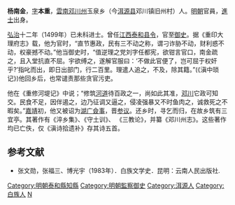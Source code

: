 '''杨南金'''，[[表字|字]]'''本重'''，[[雲南|雲南]][[邓川州|邓川州]]玉泉乡（今[[洱源县|洱源县]]邓川镇旧州村）人。[[明朝|明朝]]官員，[[進士|進士]]出身。

[[弘治_(明朝)|弘治]]十二年（1499年）已未科进士。曾任[[江西|江西]][[泰和|泰和]][[县令|县令]]，官至[[御史|御史]]。据《重印大理府志》载，他为官时，“直节惠政，民有三不动之称，谓刁诈胁不动，财利惑不动，权豪撼不动。”他当御史时，“值逆理之党刘字任都宪，欲钳言官口，南金疏之，且入堂抗直不屈。宇欲缚之，遂解官服曰：‘不做此官便了，岂可屈于权奸乎?’指叱而出，即日出部门，行二百里。理遣人追之，不及，除其籍。”(《滇中琐记》)他回乡后，也常谴责那些贪官污吏。

他在《重修河堤记》中说；“修筑[[河道|河道]]待百政之一，尚如此其准，[[邓川|邓川]]它政可知交。民食不足，因伴遏之，边乃征调又逼之，侵凌强暴又不时鱼肉之，诚救死之不暇矣。”[[嘉靖|嘉靖]]初，他又被诏为[[湖广|湖广]][[僉事|僉事]]，晋[[参议|参议]]。还乡时，寻乞而归，在故乡筑有三宜亭。其著作有《淬乡集》、《守土训》、  《三教论》，并纂《邓川州志》。这些著作均已亡佚，仅《滇诗拾遗补》存其诗五首。

==参考文献==
*张文勋，张福三、博光宇（1983年）．白族文学史．昆明：云南人民出版社.

{{明朝人小作品}}
{{弘治十二年己未科殿試金榜}}

{{DEFAULTSORT:Yang楊}}
[[Category:明朝泰和縣知縣|Category:明朝泰和縣知縣]]
[[Category:明朝監察御史|Category:明朝監察御史]]
[[Category:洱源人|Category:洱源人]]
[[Category:白族人|Category:白族人]]
[[Category:楊姓|N]]